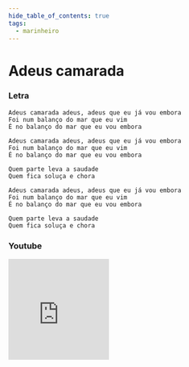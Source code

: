 ```yaml
---
hide_table_of_contents: true
tags:
  - marinheiro
---
```


# Adeus camarada

### Letra

```text
Adeus camarada adeus, adeus que eu já vou embora
Foi num balanço do mar que eu vim
É no balanço do mar que eu vou embora

Adeus camarada adeus, adeus que eu já vou embora
Foi num balanço do mar que eu vim
É no balanço do mar que eu vou embora

Quem parte leva a saudade
Quem fica soluça e chora

Adeus camarada adeus, adeus que eu já vou embora
Foi num balanço do mar que eu vim
É no balanço do mar que eu vou embora

Quem parte leva a saudade
Quem fica soluça e chora
```

### Youtube

<iframe
  width="200"
  height="200"
  src="https://www.youtube.com/embed/6SMHCC0ZBwE"
  title="YouTube video player"
  frameborder="0"
  allow="accelerometer; autoplay; clipboard-write; encrypted-media; gyroscope; picture-in-picture; web-share"
  referrerpolicy="strict-origin-when-cross-origin"
  allowfullscreen
></iframe>
